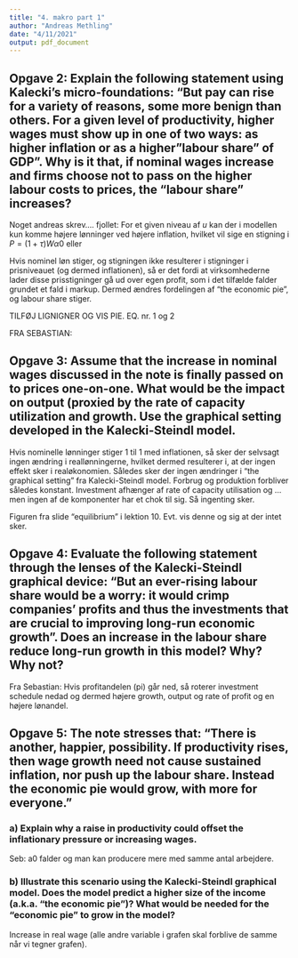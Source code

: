 ```yaml
---
title: "4. makro part 1"
author: "Andreas Methling"
date: "4/11/2021"
output: pdf_document
--- 
```


## Opgave 2: Explain the following statement using Kalecki’s micro-foundations: "But pay can rise for a variety of reasons, some more benign than others. For a given level of productivity, higher wages must show up in one of two ways: as higher inflation or as a higher "labour share" of GDP". Why is it that, if nominal wages increase and firms choose not to pass on the higher labour costs to prices, the "labour share" increases?

Noget andreas skrev.... fjollet: For et given niveau af $u$ kan der i modellen kun komme højere lønninger ved højere inflation, hvilket vil sige en stigning i $P = (1+\tau)W\alpha0$ eller 


Hvis nominel løn stiger, og stigningen ikke resulterer i stigninger i prisniveauet (og dermed inflationen), så er det fordi at virksomhederne lader disse prisstigninger gå ud over egen profit, som i det tilfælde falder grundet et fald i markup. Dermed ændres fordelingen af "the economic pie", og labour share stiger.

TILFØJ LIGNIGNER OG VIS PIE. EQ. nr. 1 og 2

FRA SEBASTIAN: 

## Opgave 3: Assume that the increase in nominal wages discussed in the note is finally passed on to prices one-on-one. What would be the impact on output (proxied by the rate of capacity utilization and growth. Use the graphical setting developed in the Kalecki-Steindl model.
Hvis nominelle lønninger stiger 1 til 1 med inflationen, så sker der selvsagt ingen ændring i reallønningerne, hvilket dermed resulterer i, at der ingen effekt sker i realøkonomien. Således sker der ingen ændringer i "the graphical setting" fra Kalecki-Steindl model. Forbrug og produktion forbliver således konstant. Investment afhænger af rate of capacity utilisation og ... men ingen af de komponenter har et chok til sig. Så ingenting sker.

Figuren fra slide "equilibrium" i lektion 10. Evt. vis denne og sig at der intet sker.

## Opgave 4: Evaluate the following statement through the lenses of the Kalecki-Steindl graphical device: "But an ever-rising labour share would be a worry: it would crimp companies' profits and thus the investments that are crucial to improving long-run economic growth". Does an increase in the labour share reduce long-run growth in this model? Why? Why not?
Fra Sebastian: Hvis profitandelen (pi) går ned, så roterer investment schedule nedad og dermed højere growth, output og rate of profit og en højere lønandel.

## Opgave 5:  The note stresses that: "There is another, happier, possibility. If productivity rises, then wage growth need not cause sustained inflation, nor push up the labour share. Instead the economic pie would grow, with more for everyone."


### a) Explain why a raise in productivity could offset the inflationary pressure or increasing wages.
Seb: a0 falder og man kan producere mere med samme antal arbejdere.

### b) Illustrate this scenario using the Kalecki-Steindl graphical model. Does the model predict a higher size of the income (a.k.a. "the economic pie")? What would be needed for the "economic pie" to grow in the model?
Increase in real wage (alle andre variable i grafen skal forblive de samme når vi tegner grafen).
